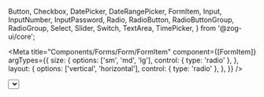   Button,
  Checkbox,
  DatePicker,
  DateRangePicker,
  FormItem,
  Input,
  InputNumber,
  InputPassword,
  Radio,
  RadioButton,
  RadioButtonGroup,
  RadioGroup,
  Select,
  Slider,
  Switch,
  TextArea,
  TimePicker,
} from '@zog-ui/core';

<Meta
  title="Components/Forms/Form/FormItem"
  component={[FormItem]}
  argTypes={{
    size: {
      options: ['sm', 'md', 'lg'],
      control: { type: 'radio' },
    },
    layout: {
      options: ['vertical', 'horizontal'],
      control: { type: 'radio' },
    },
  }}
/>

  <div>
    <FormItem {...args}>
      <Select />
    </FormItem>
    <FormItem {...args}>
      <DatePicker />
    </FormItem>
    <FormItem {...args}>
      <DateRangePicker />
    </FormItem>
    <FormItem {...args}>
      <TimePicker />
    </FormItem>
    <FormItem {...args}>
      <Checkbox>Item01</Checkbox>
    </FormItem>
    <FormItem {...args}>
      <Switch />
    </FormItem>
    <FormItem {...args}>
      <TextArea css={{ width: '100%' }} />
    </FormItem>
    <FormItem {...args}>
      <RadioGroup>
        <Radio defaultChecked label="html" id="html" name="tech" />
        <Radio label="css" id="css" name="tech" />
        <Radio label="web" id="web" name="tech" />
        <Radio label="javascript" id="js" name="tech" />
        <Radio label="Python" id="py" name="tech" />
      </RadioGroup>
    </FormItem>
    <FormItem {...args}>
      <RadioButtonGroup>
        <RadioButton defaultChecked label="html" id="b-html" name="tech" />
        <RadioButton label="css" id="b-css" name="tech" />
        <RadioButton label="web" id="b-web" name="tech" />
        <RadioButton label="javascript" id="b-js" name="tech" />
        <RadioButton label="Python" id="b-py" name="tech" />
      </RadioButtonGroup>
    </FormItem>
    <FormItem {...args}>
      <Slider />
    </FormItem>
    <FormItem {...args}>
      <Input />
    </FormItem>
    <FormItem {...args}>
      <InputNumber />
    </FormItem>
    <FormItem {...args}>
      <InputPassword />
    </FormItem>
    <FormItem
      labelCol={args.labelCol}
      wrapperCol={args.wrapperCol}
      layout={args.layout}
      size={args.size}
      disabled={args.disabled}
    >
      <Button>Submit</Button>
    </FormItem>
  </div>
);

# FormItem

> Component to handle the form field layout, invalid or warning state. FormItem automatically send the state (isInvalid, isWarning, disabled) to the input component

## Example Usage

```tsx
import { FormItem } from '@zog-ui/core';
// import input components ...
```

<Canvas columns={2} withSource="close">
  <Story
    args={{
      label: 'Genre',
      required: false,
      disabled: false,
      labelCol: 5,
      wrapperCol: 12,
      isInvalid: false,
      isWarning: false,
      errorMessage: '',
      warningMessage: '',
      helpText: '',
      size: 'md',
    }}
    name="FormItem"
  >
    {FormItemStory.bind()}
  </Story>
</Canvas>

<ArgsTable of={FormItem} />
